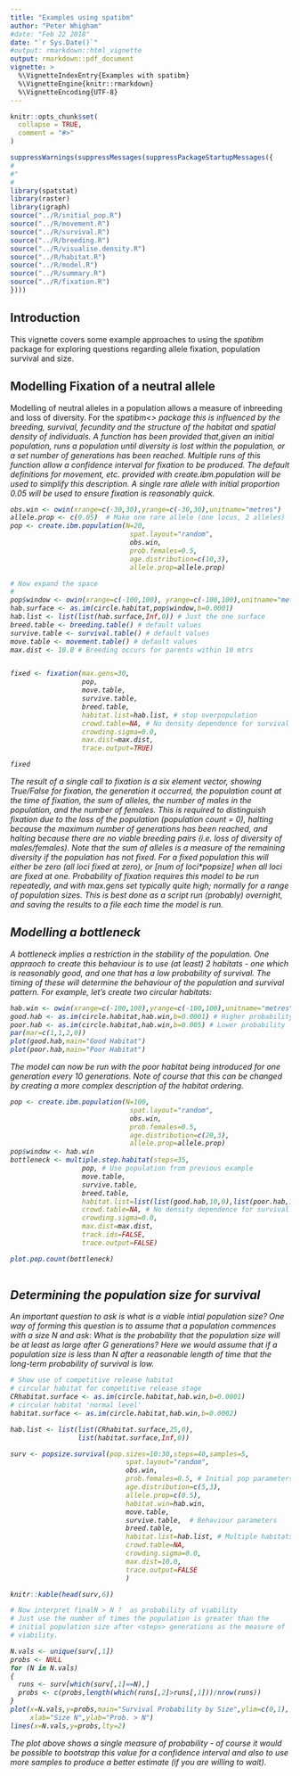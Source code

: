 ```yaml
---
title: "Examples using spatibm"
author: "Peter Whigham"
#date: "Feb 22 2018"
date: "`r Sys.Date()`"
#output: rmarkdown::html_vignette
output: rmarkdown::pdf_document
vignette: >
  %\VignetteIndexEntry{Examples with spatibm}
  %\VignetteEngine{knitr::rmarkdown}
  %\VignetteEncoding{UTF-8}
---
```


```r
knitr::opts_chunk$set(
  collapse = TRUE,
  comment = "#>"
)
```

```r
suppressWarnings(suppressMessages(suppressPackageStartupMessages({
#
#"
#  
library(spatstat)
library(raster)
library(igraph)
source("../R/initial_pop.R")
source("../R/movement.R")
source("../R/survival.R")  
source("../R/breeding.R")  
source("../R/visualise.density.R")
source("../R/habitat.R")
source("../R/model.R")
source("../R/summary.R")
source("../R/fixation.R")
})))

```
## Introduction

This vignette covers some example approaches to using the <i>spatibm</i> package for exploring questions regarding allele fixation, population survival and size.


## Modelling Fixation of a neutral allele

Modelling of neutral alleles in a population allows a measure of inbreeding and loss of diversity.  For the <i>spatibm<\i> package this is influenced by the breeding, survival, fecundity and the structure of the habitat and spatial density of individuals.  A function has been provided that,given an initial population, runs a population until diversity is lost within the population, or a set number of generations has been reached.  Multiple runs of this function allow a confidence interval for fixation to be produced. The default definitions for movement, etc. provided with <i>create.ibm.population</i> will be used to simplify this description. A single rare allele with initial proportion 0.05 will be used to ensure fixation is reasonably quick.

```r
obs.win <- owin(xrange=c(-30,30),yrange=c(-30,30),unitname="metres")
allele.prop <- c(0.05)  # Make one rare allele (one locus, 2 alleles)
pop <- create.ibm.population(N=20,
                              spat.layout="random",
                              obs.win,
                              prob.females=0.5,
                              age.distribution=c(10,3),
                              allele.prop=allele.prop)  

# Now expand the space
#
pop$window <- owin(xrange=c(-100,100), yrange=c(-100,100),unitname="metres")
hab.surface <- as.im(circle.habitat,pop$window,b=0.0001)
hab.list <- list(list(hab.surface,Inf,0)) # Just the one surface
breed.table <- breeding.table() # default values
survive.table <- survival.table() # default values
move.table <- movement.table() # default values
max.dist <- 10.0 # Breeding occurs for parents within 10 mtrs


fixed <- fixation(max.gens=30,
                  pop,
                  move.table,
                  survive.table,
                  breed.table,
                  habitat.list=hab.list, # stop overpopulation
                  crowd.table=NA, # No density dependence for survival
                  crowding.sigma=0.0,
                  max.dist=max.dist,
                  trace.output=TRUE)

fixed
```
The result of a single call to <i>fixation</i> is a six element vector, showing True/False for fixation, the generation it occurred, the population count at the time of fixation, the sum of alleles, the number of males in the population, and the number of females.  This is required to distinguish fixation due to the loss of the population (population count = 0), halting because the maximum number of generations has been reached, and halting because there are no viable breeding pairs (i.e. loss of diversity of males/females). Note that the sum of alleles is a measure of the remaining diversity if the population has not fixed. For a fixed population this will either be zero (all loci fixed at zero), or [num of loci*popsize] when all loci are fixed at one. Probability of fixation requires this model to be run repeatedly, and with max.gens set typically quite high; normally for a range of population sizes.  This is best done as a script run (probably) overnight, and saving the results to a file each time the model is run.


## Modelling a bottleneck 

A bottleneck implies a restriction in the stability of the population. One appraoch to create this behaviour is to use (at least) 2 habitats - one which is reasonably good, and one that has a low probability of survival.  The timing of these will determine the behaviour of the population and survival pattern.  For example, let's create two circular habitats:

```r
hab.win <- owin(xrange=c(-100,100),yrange=c(-100,100),unitname="metres")
good.hab <- as.im(circle.habitat,hab.win,b=0.0001) # Higher probability
poor.hab <- as.im(circle.habitat,hab.win,b=0.005) # Lower probability
par(mar=c(1,1,2,0))
plot(good.hab,main="Good Habitat")
plot(poor.hab,main="Poor Habitat")
```
The model can now be run with the poor habitat being introduced for one generation every 10 generations.  Note of course that this can be changed by creating a more complex description of the habitat ordering.

```r

pop <- create.ibm.population(N=100,
                              spat.layout="random",
                              obs.win,
                              prob.females=0.5,
                              age.distribution=c(20,3),
                              allele.prop=allele.prop)  
pop$window <- hab.win
bottleneck <- multiple.step.habitat(steps=35, 
                  pop, # Use population from previous example
                  move.table,
                  survive.table,
                  breed.table,
                  habitat.list=list(list(good.hab,10,0),list(poor.hab,1,0)), 
                  crowd.table=NA, # No density dependence for survival
                  crowding.sigma=0.0,
                  max.dist=max.dist,
                  track.ids=FALSE,
                  trace.output=FALSE)

plot.pop.count(bottleneck)
   
```

## Determining the population size for survival

An important question to ask is what is a viable intial population size? One way of forming this question is to assume that a population commences with a size N and ask: What is the probability that the population size will be at least as large after G generations?  Here we would assume that if a population size is less than N after a reasonable length of time that the long-term probability of survival is low. 


```r

# Show use of competitive release habitat 
# circular habitat for competitive release stage
CRhabitat.surface <- as.im(circle.habitat,hab.win,b=0.0001) 
# circular habitat 'normal level'
habitat.surface <- as.im(circle.habitat,hab.win,b=0.0002) 

hab.list <- list(list(CRhabitat.surface,25,0),
                 list(habitat.surface,Inf,0))

surv <- popsize.survival(pop.sizes=10:30,steps=40,samples=5,
                             spat.layout="random",
                             obs.win,
                             prob.females=0.5, # Initial pop parameters
                             age.distribution=c(5,3),
                             allele.prop=c(0.5),
                             habitat.win=hab.win, 
                             move.table,
                             survive.table,  # Behaviour parameters
                             breed.table,
                             habitat.list=hab.list, # Multiple habitats
                             crowd.table=NA,
                             crowding.sigma=0.0,
                             max.dist=10.0,
                             trace.output=FALSE
                             )

knitr::kable(head(surv,6))

# Now interpret finalN > N ?  as probability of viability
# Just use the number of times the population is greater than the 
# initial population size after <steps> generations as the measure of
# viability.

N.vals <- unique(surv[,1])
probs <- NULL
for (N in N.vals)
{
  runs <- surv[which(surv[,1]==N),]
  probs <- c(probs,length(which(runs[,2]>runs[,1]))/nrow(runs))
}
plot(x=N.vals,y=probs,main="Survival Probability by Size",ylim=c(0,1),
     xlab="Size N",ylab="Prob. > N")
lines(x=N.vals,y=probs,lty=2)
```

The plot above shows a single measure of probability - of course it would be possible to bootstrap this value for a confidence interval and also to use more samples to produce a better estimate (if you are willing to wait).  


